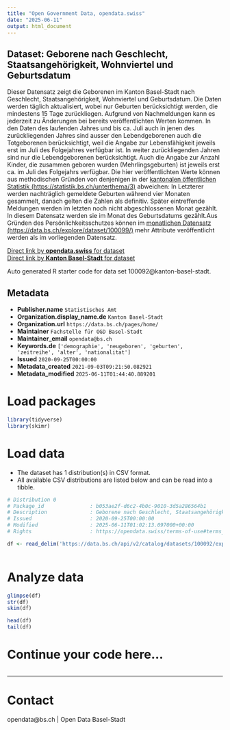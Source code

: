 ```yaml
---
title: "Open Government Data, opendata.swiss"
date: "2025-06-11"
output: html_document
---
```


## Dataset: Geborene nach Geschlecht, Staatsangehörigkeit, Wohnviertel und Geburtsdatum

Dieser Datensatz zeigt die Geborenen im Kanton Basel-Stadt nach Geschlecht, Staatsangehörigkeit, Wohnviertel und Geburtsdatum. Die Daten werden täglich aktualisiert, wobei nur Geburten berücksichtigt werden, die mindestens 15 Tage zurückliegen. Aufgrund von Nachmeldungen kann es jederzeit zu Änderungen bei bereits veröffentlichten Werten kommen. In den Daten des laufenden Jahres und bis ca. Juli auch in jenen des zurückliegenden Jahres sind ausser den Lebendgeborenen auch die Totgeborenen berücksichtigt, weil die Angabe zur Lebensfähigkeit jeweils erst im Juli des Folgejahres verfügbar ist. In weiter zurückliegenden Jahren sind nur die Lebendgeborenen berücksichtigt. Auch die Angabe zur Anzahl Kinder, die zusammen geboren wurden (Mehrlingsgeburten) ist jeweils erst ca. im Juli des Folgejahrs verfügbar. Die hier veröffentlichten Werte können aus methodischen Gründen von denjenigen in der [kantonalen öffentlichen Statistik (https://statistik.bs.ch/unterthema/3)](https://statistik.bs.ch/unterthema/3) abweichen: In Letzterer werden nachträglich gemeldete Geburten während vier Monaten gesammelt, danach gelten die Zahlen als definitiv. Später eintreffende Meldungen werden im letzten noch nicht abgeschlossenen Monat gezählt. In diesem Datensatz werden sie im Monat des Geburtsdatums gezählt.Aus Gründen des Persönlichkeitsschutzes können im [monatlichen Datensatz (https://data.bs.ch/explore/dataset/100099/)](https://data.bs.ch/explore/dataset/100099/) mehr Attribute veröffentlicht werden als im vorliegenden Datensatz.

[Direct link by **opendata.swiss** for dataset](https://opendata.swiss/de/dataset/geborene-nach-geschlecht-staatsangehorigkeit-wohnviertel-und-geburtsdatum)<br>
[Direct link by **Kanton Basel-Stadt** for dataset](https://data.bs.ch/explore/dataset/100092/)

Auto generated R starter code for data set 100092@kanton-basel-stadt.

## Metadata

- **Publisher.name** `Statistisches Amt`
- **Organization.display_name.de** `Kanton Basel-Stadt`
- **Organization.url** `https://data.bs.ch/pages/home/`
- **Maintainer** `Fachstelle für OGD Basel-Stadt`
- **Maintainer_email** `opendata@bs.ch`
- **Keywords.de** `['demographie', 'neugeboren', 'geburten', 'zeitreihe', 'alter', 'nationalitat']`
- **Issued** `2020-09-25T00:00:00`
- **Metadata_created** `2021-09-03T09:21:50.082921`
- **Metadata_modified** `2025-06-11T01:44:40.889201`


# Load packages

```r

library(tidyverse)
library(skimr)

```

# Load data

-   The dataset has 1 distribution(s) in CSV format.
-   All available CSV distributions are listed below and can be read into a tibble.

```r

# Distribution 0
# Package_id               : b053ae2f-d6c2-4b0c-9010-3d5a286564b1
# Description              : Geborene nach Geschlecht, Staatsangehörigkeit, Wohnviertel und Geburtsdatum (csv)
# Issued                   : 2020-09-25T00:00:00
# Modified                 : 2025-06-11T01:02:13.097000+00:00
# Rights                   : https://opendata.swiss/terms-of-use#terms_by

df <- read_delim('https://data.bs.ch/api/v2/catalog/datasets/100092/exports/csv?use_labels=true')



```

# Analyze data

```r

glimpse(df)
str(df)
skim(df)

head(df)
tail(df)

```

# Continue your code here...

```r

```

------------------------------------------------------------------------

# Contact

opendata@bs.ch | Open Data Basel-Stadt
